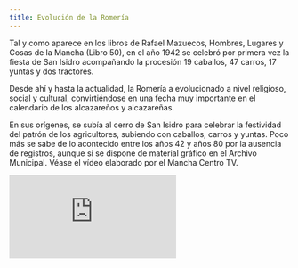 ```yaml
---
title: Evolución de la Romería
---
```


Tal y como aparece en los libros de Rafael Mazuecos, Hombres, Lugares y Cosas de la Mancha (Libro 50), en el año 1942 se celebró por primera vez la fiesta de San Isidro acompañando la procesión 19 caballos, 47 carros, 17 yuntas y dos tractores.

Desde ahí y hasta la actualidad, la Romería a evolucionado a nivel religioso, social y cultural, convirtiéndose en una fecha muy importante en el calendario de los alcazareños y alcazareñas.

En sus orígenes, se subía al cerro de San Isidro para celebrar la festividad del patrón de los agricultores, subiendo con caballos, carros y yuntas. Poco más se sabe de lo acontecido entre los años 42 y años 80 por la ausencia de registros, aunque sí se dispone de material gráfico en el Archivo Municipal. Véase el vídeo elaborado por el Mancha Centro TV.

<div class="w-full h-96 relative">
  <iframe class="absolute top-0 left-0 w-full h-full" src="https://www.youtube.com/embed/683MKETbh9Q?si=MNxzp8WB-yoQADwf" title="YouTube video player" frameborder="0" allow="accelerometer; autoplay; clipboard-write; encrypted-media; gyroscope; picture-in-picture; web-share" allowfullscreen />
</div>

Posteriormente, allá por los años 90, constituida ya la Hermandad de San Isidro, era de costumbre celebrar la imposición de bandas y entrega de ramos a la Reina y Damas de San Isidro, acto que se realizaba en el actual edificio del conservatorio de Música, precedido por un pasacalles en la que una banda de cornetas acompañaba a la comitiva, formada por la Reina y Damas, miembros de la Hermandad de San Isidro y pueblo de Alcázar. Dicho pasacalles comenzaba y terminaba en la iglesia de San Francisco.

<div class="w-full h-96 relative">
  <iframe class="absolute top-0 left-0 w-full h-full" src="https://www.youtube.com/embed/KoJAV8xwmU8?si=PbsKY0i5nZAVKkNv" title="YouTube video player" frameborder="0" allow="accelerometer; autoplay; clipboard-write; encrypted-media; gyroscope; picture-in-picture; web-share" allowfullscreen />
</div>

En la noche previa, era costumbre celebrar la tradicional verbena en la Plaza del Altozano de la Inmaculada, donde se obsequiaba a la concurrencia con el tradicional zurra y alcahuetas. Generalmente eran orquestas las que amenizaban la noche previa a la festividad de San Isidro.

La Romería era muy similar a la que se celebra en la actualidad, aunque hemos de destacar la gran participación de caballistas, peñas de Alcázar así como tractores y remolques engalanados para la ocasión, los cuales se contaban por decenas. Puede verse en este vídeo la Romería de 1990.

<div class="w-full h-96 relative">
  <iframe class="absolute top-0 left-0 w-full h-full" src="https://www.youtube.com/embed/H5adOToNexU?si=mMvLrC_4aNCb7hD0" title="YouTube video player" frameborder="0" allow="accelerometer; autoplay; clipboard-write; encrypted-media; gyroscope; picture-in-picture; web-share" allowfullscreen />
</div>

Poco a poco la festividad de San Isidro ha ido adaptándose a los tiempos, conservando su esencia pero evolucionando en función de las demandas de la sociedad.

De esta manera, se eliminó la elección de Reinas y Damas de San Isidro, convirtiéndose únicamente en Damas de San Isidro, quedando también abierta la posibilidad a la incorporación de Zagales de San Isidro.

En el acto de bendición de ramos e imposición de bandas, se ha incorporado el canto de Mayos a San Isidro, en un acto que viene a recordar al que inicialmente se hacía en el edificio del actual Conservatorio de Música, eliminándose también el paseillo por las calles de la localidad.

Con respecto a la verbena, debido a la decadencia de los últimos años, donde acudían muchos menos vecinos que los años iniciales, se optó por cambiar su ubicación al cerro de San Isidro, unificando un único ambiente festivo, ya que hasta entonces, la víspera se celebraba en el cerro por parte de la gente joven y en la Plaza del Altozano por parte de los adultos.

En cuanto a la Romería, desgraciadamente, la participación ha ido decayendo con el paso de los años, a pesar de los esfuerzos de la Hermandad de premiar a los tractores participantes. Esto se debe en gran parte a la trasformación de la sociedad, la cual ha pasado de dedicarse principalmente a la agricultura en el pasado a hacerlo al sector servicios. Este hecho ha propiciado un gran descenso de la actividad agrícola en nuestra ciudad y, por tanto, de la maquinaria empleada para salir en la Romería. También, la desaparición de las peñas en nuestra localidad, hizo que éstas no participen en la Romería, quedando reducida a un escaso número de cuadrillas.

No obstante, uno de los aspectos que ha evolucionado es la participación y el movimiento social, propiciado por el aumento de actividades para celebrar la Romería de San Isidro. La inversión de las empresas de la localidad, las Administraciones Públicas y la colaboración del pueblo en general, ha permitido a esta Hermandad organizar actividades para todos los públicos, como la "I Noche Manchega", la "I Carrera de Orientación", el "I Concurso de Dibujo" o los Juegos Populares, actividades que tuvieron una gran aceptación.
